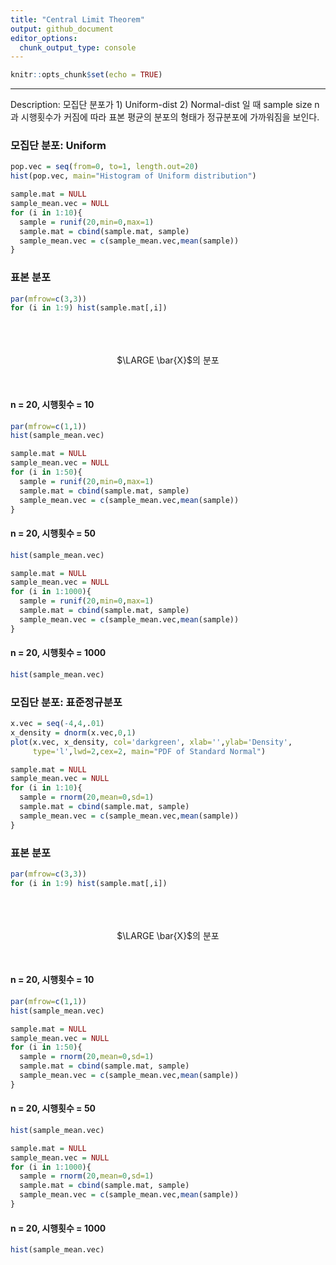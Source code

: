 ```yaml
---
title: "Central Limit Theorem"
output: github_document
editor_options: 
  chunk_output_type: console
---
```


```r
knitr::opts_chunk$set(echo = TRUE)
```

---
Description: 모집단 분포가 1) Uniform-dist 2) Normal-dist 일 때 sample size n과 시행횟수가 커짐에 따라 표본 평균의 분포의 형태가 정규분포에 가까워짐을 보인다.


### 모집단 분포: Uniform
```r
pop.vec = seq(from=0, to=1, length.out=20)
hist(pop.vec, main="Histogram of Uniform distribution")
```

```r
sample.mat = NULL
sample_mean.vec = NULL
for (i in 1:10){
  sample = runif(20,min=0,max=1)
  sample.mat = cbind(sample.mat, sample)
  sample_mean.vec = c(sample_mean.vec,mean(sample))
}
```
### 표본 분포
```r
par(mfrow=c(3,3))
for (i in 1:9) hist(sample.mat[,i])
```
<br><br><br>
<center>
$\LARGE \bar{X}$의 분포
</center>
<br>

#### n = 20, 시행횟수 = 10
```r
par(mfrow=c(1,1))
hist(sample_mean.vec)
```

```r
sample.mat = NULL
sample_mean.vec = NULL
for (i in 1:50){
  sample = runif(20,min=0,max=1)
  sample.mat = cbind(sample.mat, sample)
  sample_mean.vec = c(sample_mean.vec,mean(sample))
}
```
#### n = 20, 시행횟수 = 50
```r
hist(sample_mean.vec)
```

```r
sample.mat = NULL
sample_mean.vec = NULL
for (i in 1:1000){
  sample = runif(20,min=0,max=1)
  sample.mat = cbind(sample.mat, sample)
  sample_mean.vec = c(sample_mean.vec,mean(sample))
}
```
#### n = 20, 시행횟수 = 1000
```r
hist(sample_mean.vec)
```


### 모집단 분포: 표준정규분포
```r
x.vec = seq(-4,4,.01)
x_density = dnorm(x.vec,0,1)
plot(x.vec, x_density, col='darkgreen', xlab='',ylab='Density',
     type='l',lwd=2,cex=2, main="PDF of Standard Normal")

```

```r
sample.mat = NULL
sample_mean.vec = NULL
for (i in 1:10){
  sample = rnorm(20,mean=0,sd=1)
  sample.mat = cbind(sample.mat, sample)
  sample_mean.vec = c(sample_mean.vec,mean(sample))
}
```
### 표본 분포
```r
par(mfrow=c(3,3))
for (i in 1:9) hist(sample.mat[,i])
```
<br><br><br>
<center>
$\LARGE \bar{X}$의 분포
</center>
<br>

#### n = 20, 시행횟수 = 10
```r
par(mfrow=c(1,1))
hist(sample_mean.vec)
```

```r
sample.mat = NULL
sample_mean.vec = NULL
for (i in 1:50){
  sample = rnorm(20,mean=0,sd=1)
  sample.mat = cbind(sample.mat, sample)
  sample_mean.vec = c(sample_mean.vec,mean(sample))
}
```
#### n = 20, 시행횟수 = 50
```r
hist(sample_mean.vec)
```

```r
sample.mat = NULL
sample_mean.vec = NULL
for (i in 1:1000){
  sample = rnorm(20,mean=0,sd=1)
  sample.mat = cbind(sample.mat, sample)
  sample_mean.vec = c(sample_mean.vec,mean(sample))
}
```
#### n = 20, 시행횟수 = 1000
```r
hist(sample_mean.vec)
```




